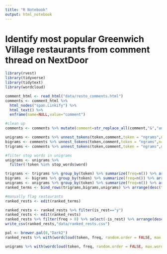 ```yaml
---
title: "R Notebook"
output: html_notebook
---
```

# Identify most popular Greenwich Village restaurants from comment thread on NextDoor

```r
library(rvest)
library(tidyverse)
library(tidytext)
library(wordcloud)
```

```r
comment_html <- read_html("data/resto_comments.html")
comments <- comment_html %>% 
  html_nodes("span.Linkify") %>% 
  html_text() %>% 
  enframe(name=NULL,value="comment")
```

```r
#clean up
comments <- comments %>% mutate(comment=str_replace_all(comment,"&","and"))

unigrams <- comments %>% unnest_tokens(token,comment,token = "ngrams",n=1)
bigrams <- comments %>% unnest_tokens(token,comment,token = "ngrams",n=2)
trigrams <- comments %>% unnest_tokens(token,comment,token = "ngrams",n=3)

#filter stop words in unigrams
unigrams <- unigrams %>%
  filter(!token %in% stop_words$word)

trigrams <- trigrams %>% group_by(token) %>% summarize(freq=n()) %>% arrange(desc(freq))
bigrams  <- bigrams %>% group_by(token) %>% summarize(freq=n()) %>% arrange(desc(freq))
unigrams <- unigrams %>% group_by(token) %>% summarize(freq=n()) %>% arrange(desc(freq))
ranked_terms <- bind_rows(trigrams,bigrams,unigrams) %>% arrange(desc(freq)) %>% mutate(is_rest="n")

```
```r
#manually flag restaurants
ranked_rests <- edit(ranked_terms)
```

```r
ranked_rests <- ranked_rests %>% filter(is_rest=="y")
ranked_rests <- edit(ranked_rests)
ranked_rests %>% filter(freq > 0) %>% select(-is_rest) %>% arrange(desc(freq))
write_csv(ranked_rests,"data/ranked_rests.csv")
```
```r
pal <- brewer.pal(8,"Dark2")
ranked_rests %>% with(wordcloud(token, freq, random.order = FALSE, max.words = 50, colors=pal))
```
```r
unigrams %>% with(wordcloud(token, freq, random.order = FALSE, max.words = 50, colors=pal))

```

